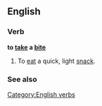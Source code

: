 {{also|Appendix:Collocations of do, have, make, and take}}
==English==

===Verb===
'''to [[take]] a [[bite]]'''

# {{idiom}} To [[eat]] a quick, light [[snack]].

===See also===

[[Category:English verbs]]